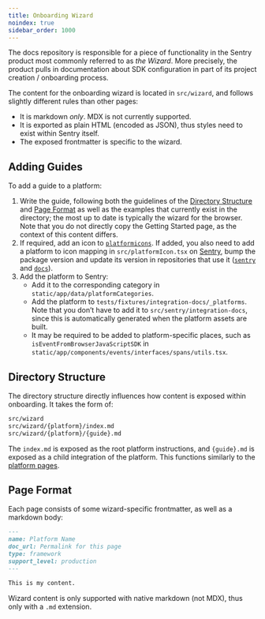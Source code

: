 ```yaml
---
title: Onboarding Wizard
noindex: true
sidebar_order: 1000
---
```


The docs repository is responsible for a piece of functionality in the Sentry product most commonly referred to as _the Wizard_. More precisely, the product pulls in documentation about SDK configuration in part of its project creation / onboarding process.

The content for the onboarding wizard is located in `src/wizard`, and follows slightly different rules than other pages:

- It is markdown _only_. MDX is not currently supported.
- It is exported as plain HTML (encoded as JSON), thus styles need to exist within Sentry itself.
- The exposed frontmatter is specific to the wizard.

## Adding Guides

To add a guide to a platform:

1. Write the guide, following both the guidelines of the [Directory Structure](#directory-structure) and [Page Format](#page-format) as well as the examples that currently exist in the directory; the most up to date is typically the wizard for the browser. Note that you do not directly copy the Getting Started page, as the context of this content differs.
2. If required, add an icon to [`platformicons`](https://github.com/getsentry/platformicons). If added, you also need to add a platform to icon mapping in `src/platformIcon.tsx` on [Sentry](https://github.com/getsentry/sentry), bump the package version and update its version in repositories that use it ([`sentry`](https://github.com/getsentry/sentry) and [`docs`](https://github.com/getsentry/sentry-docs)).
3. Add the platform to Sentry:
    - Add it to the corresponding category in `static/app/data/platformCategories`.
    - Add the platform to `tests/fixtures/integration-docs/_platforms`. Note that you don’t have to add it to `src/sentry/integration-docs`, since this is automatically generated when the platform assets are built.
    - It may be required to be added to platform-specific places, such as `isEventFromBrowserJavaScriptSDK` in `static/app/components/events/interfaces/spans/utils.tsx`.

## Directory Structure

The directory structure directly influences how content is exposed within onboarding. It takes the form of:

```bash
src/wizard
src/wizard/{platform}/index.md
src/wizard/{platform}/{guide}.md
```

The `index.md` is exposed as the root platform instructions, and `{guide}.md` is exposed as a child integration of the platform. This functions similarly to the [platform pages](../platforms).

## Page Format

Each page consists of some wizard-specific frontmatter, as well as a markdown body:

```markdown {filename:src/wizard/platform/index.md}
---
name: Platform Name
doc_url: Permalink for this page
type: framework
support_level: production
---

This is my content.
```

<Note>

Wizard content is only supported with native markdown (not MDX), thus only with a `.md` extension.

</Note>
